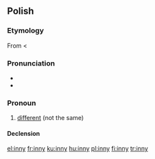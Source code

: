 ==Polish==

===Etymology===
From {{proto|Slavic|inъ|lang=pl}} < {{proto|Indo-European|h₃eynos|lang=pl}}

===Pronunciation===
* {{IPA|[ˈĩn̪ːi]|lang=pl}}
* {{audio|Pl-inny.ogg|audio}}

===Pronoun===
{{head|pl|pronoun|g=m}}

# [[different]] (not the same)

====Declension====
{{pl-decl-adj-y|inn|inni}}

[[el:inny]]
[[fr:inny]]
[[ku:inny]]
[[hu:inny]]
[[pl:inny]]
[[fi:inny]]
[[tr:inny]]